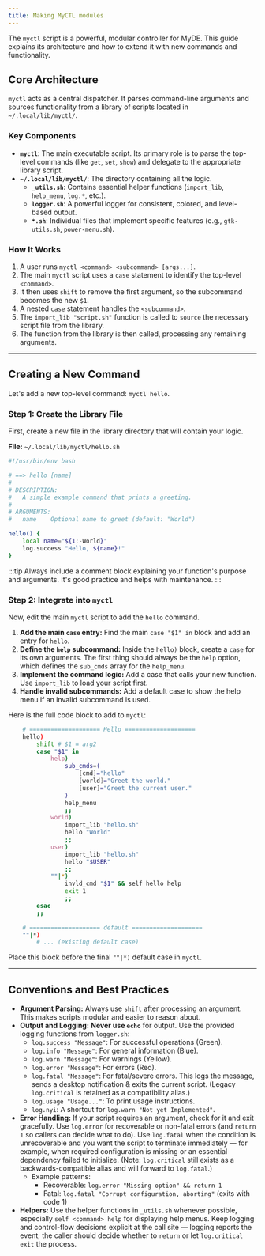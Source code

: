 ```yaml
---
title: Making MyCTL modules
---
```


The `myctl` script is a powerful, modular controller for MyDE. This guide explains its architecture and how to extend it with new commands and functionality.

## Core Architecture

`myctl` acts as a central dispatcher. It parses command-line arguments and sources functionality from a library of scripts located in `~/.local/lib/myctl/`.

### Key Components

- **`myctl`**: The main executable script. Its primary role is to parse the top-level commands (like `get`, `set`, `show`) and delegate to the appropriate library script.
- **`~/.local/lib/myctl/`**: The directory containing all the logic.
  - **`_utils.sh`**: Contains essential helper functions (`import_lib`, `help_menu`, `log.*`, etc.).
  - **`logger.sh`**: A powerful logger for consistent, colored, and level-based output.
  - **`*.sh`**: Individual files that implement specific features (e.g., `gtk-utils.sh`, `power-menu.sh`).

### How It Works

1.  A user runs `myctl <command> <subcommand> [args...]`.
2.  The main `myctl` script uses a `case` statement to identify the top-level `<command>`.
3.  It then uses `shift` to remove the first argument, so the subcommand becomes the new `$1`.
4.  A nested `case` statement handles the `<subcommand>`.
5.  The `import_lib "script.sh"` function is called to `source` the necessary script file from the library.
6.  The function from the library is then called, processing any remaining arguments.

---

## Creating a New Command

Let's add a new top-level command: `myctl hello`.

### Step 1: Create the Library File

First, create a new file in the library directory that will contain your logic.

**File:** `~/.local/lib/myctl/hello.sh`
```bash
#!/usr/bin/env bash

# ==> hello [name]
#
# DESCRIPTION:
#   A simple example command that prints a greeting.
#
# ARGUMENTS:
#   name    Optional name to greet (default: "World")

hello() {
    local name="${1:-World}"
    log.success "Hello, ${name}!"
}
```
:::tip
Always include a comment block explaining your function's purpose and arguments. It's good practice and helps with maintenance.
:::

### Step 2: Integrate into `myctl`

Now, edit the main `myctl` script to add the `hello` command.

1.  **Add the main `case` entry:** Find the main `case "$1" in` block and add an entry for `hello`.
2.  **Define the `help` subcommand:** Inside the `hello)` block, create a `case` for its own arguments. The first thing should always be the `help` option, which defines the `sub_cmds` array for the `help_menu`.
3.  **Implement the command logic:** Add a case that calls your new function. Use `import_lib` to load your script first.
4.  **Handle invalid subcommands:** Add a default case to show the help menu if an invalid subcommand is used.

Here is the full code block to add to `myctl`:

```bash
    # ==================== Hello ====================
    hello)
        shift # $1 = arg2
        case "$1" in
            help)
                sub_cmds=(
                    [cmd]="hello"
                    [world]="Greet the world."
                    [user]="Greet the current user."
                )
                help_menu
                ;;
            world)
                import_lib "hello.sh"
                hello "World"
                ;;
            user)
                import_lib "hello.sh"
                hello "$USER"
                ;;
            ""|*)
                invld_cmd "$1" && self hello help
                exit 1
                ;;
        esac
        ;;

    # ==================== default ====================
    ""|*)
        # ... (existing default case)
```

Place this block before the final `""|*)` default case in `myctl`.

---

## Conventions and Best Practices

- **Argument Parsing:** Always use `shift` after processing an argument. This makes scripts modular and easier to reason about.
- **Output and Logging:** **Never use `echo`** for output. Use the provided logging functions from `logger.sh`:
  - `log.success "Message"`: For successful operations (Green).
  - `log.info "Message"`: For general information (Blue).
  - `log.warn "Message"`: For warnings (Yellow).
  - `log.error "Message"`: For errors (Red).
  - `log.fatal "Message"`: For fatal/severe errors. This logs the message, sends a desktop notification & exits the current script. (Legacy `log.critical` is retained as a compatibility alias.)
  - `log.usage "Usage..."`: To print usage instructions.
  - `log.nyi`: A shortcut for `log.warn "Not yet Implemented"`.
- **Error Handling:** If your script requires an argument, check for it and exit gracefully. Use `log.error` for recoverable or non-fatal errors (and `return 1` so callers can decide what to do). Use `log.fatal` when the condition is unrecoverable and you want the script to terminate immediately — for example, when required configuration is missing or an essential dependency failed to initialize. (Note: `log.critical` still exists as a backwards-compatible alias and will forward to `log.fatal`.)
  - Example patterns:
    - Recoverable: `log.error "Missing option" && return 1`
    - Fatal: `log.fatal "Corrupt configuration, aborting"` (exits with code 1)
- **Helpers:** Use the helper functions in `_utils.sh` whenever possible, especially `self <command> help` for displaying help menus. Keep logging and control-flow decisions explicit at the call site — logging reports the event; the caller should decide whether to `return` or let `log.critical` `exit` the process.
